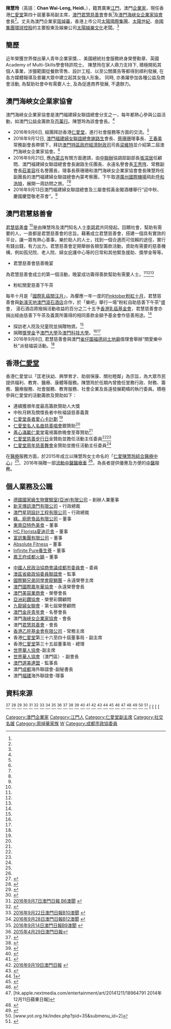 {{newsrelease|time=2016-11-09T12:16:16+00:00}}
{{Not|陳慧|陳慧嫻|陳慧珊|陳慧琳|陳慧敏|陳惠敏|陳慧儀|陳慧婷|陳慧心|陳慧坤}}
{{Infobox_officeholder
| name=陳慧玲<br>CHAN Wai-Leng, Heidi
| image = 
| image name =
| width = 
| nationality = {{CNMO}}
| 籍貫 = [[江門|江門]]
| Sex = 女
| language = [[粵語|粵語]]、[[普通話|普通話]]、[[英語|英語]]
| date of birth ={{birth_date_and_age|1980|11|1}}
| occupation = 企業家、 慈善家
| place of birth = {{MAC-1976}}
| spouse= {{marriage|[[周焯華|周焯華]]|2002}}
| 子女= 2女
| now = 香港[[仁愛堂|仁愛堂]]第四十屆董事局 - 副主席
| now2 = [[澳門君慧慈善會|澳門君慧慈善會]] - 會長
| now3 = [[澳門海峽女企業家協會|澳門海峽女企業家協會]] - 會長
}}
'''陳慧玲'''（英語：'''Chan Wai-Leng, Heidi'''，{{bd|1980年|11月1日}}），籍貫廣東[[江門|江門]]，澳門[[企業家|企業家]]，現任香港[[仁愛堂|仁愛堂]]第四十屆董事局副主席，[[澳門君慧慈善會|澳門君慧慈善會]]會長<ref name="r1" />及[[澳門海峽女企業家協會|澳門海峽女企業家協會]]會長<ref name="r2" />。丈夫為澳門企業家[[周焯華|周焯華]]，香港上市公司[[太陽國際集團|太陽國際集團]]、[[太陽世紀|太陽世紀]]、[[帝國集團環球控股|帝國集團環球控股]]的主要股東及娛樂公司[[太陽娛樂文化|太陽娛樂文化]]老闆。<ref name="r3" />

==簡歷==
近年榮獲世界傑出華人青年企業家獎、{{cn|法國北歐大學 (Sabi University) 榮譽商管博士}}、美國總統社會服務終身榮譽勳章、英國Academy of Multi-Skills學會特許院士。
陳慧玲在家人鼎力支持下, 積極開拓其個人事業，涉獵範圍從餐飲零售、設計工程、以至公關廣告等都得到順利發展, 在各方媒體報導及普羅大眾中建立起其女強人形象。
同時, 亦勇躍參加各種公益及商會活動, 為幫助社會中有需要人士, 及為促進商界發展, 不遺餘力。

== 澳門海峽女企業家協會==
澳門海峽女企業家協會是澳門福建婦女聯誼總會分支之一，每年都熱心參與公益活動，如澳門[[公益金|公益金]]籌款及[[百萬行|百萬行]]。陳慧玲為該會會長。<ref name="r4" />
*2016年9月6日, 組團拜訪香港[[仁愛堂|仁愛堂]]，進行社會服務等方面的交流。<ref name="r5" />
*2016年9月12日, [[澳門福建婦女聯誼總會|澳門福建婦女聯誼總會]][[謝路生|謝路生]]會長、[[蔡珊珊|蔡珊珊]]理事長、[[王春美|王春美]]常務副會長帶領下，拜訪[[澳門特區政府|澳門特區政府]][[經濟財政司|經濟財政司]]司長[[梁維特|梁維特]]並介紹第二屆澳門海峽女企業家協會。<ref name="r6" />
*2016年9月21日, 應[[內蒙古|內蒙古]]有關方面邀請，由[[中聯辦|中聯辦]]協調部副部長[[張深居|張深居]]任顧問、澳門福建婦女聯誼總會會長謝路生任團長、永遠名譽會長[[王秀哖|王秀哖]]、常務副會長[[莊美容|莊美容]]任名譽團長，理事長蔡珊珊和澳門海峽女企業家協會會長陳慧玲任副團長的澳門福建婦女聯誼總會內蒙考察團，下午取道[[廣州國際機場|廣州國際機場]]飛赴[[呼和浩特|呼和浩特]]，展開一周訪問之旅。<ref name="r7" /><ref name="r8" />
*2016年9月13日澳門福建婦女聯誼總會及三屬會假黃金閣酒樓舉行“迎中秋、慶國慶暨敬老茶會”。<ref name="r9" />

== 澳門君慧慈善會==
[[君慧慈善會|君慧慈善會]] <ref name="r17"/>是由陳慧玲及澳門知名人士[[李碧君|李碧君]]共同發起。回饋社會，幫助有需要的人，一直都是君慧慈善會的忠旨。藉著成立君慧慈善會，搭建一個具有實效的平台，讓一眾有熱心善事，樂於助人的人士，找到一個合適而可信賴的途徑，實行有錢出錢，有力出力。君慧慈善會定期舉辦各類型籌款活動，資助有需要的慈善機構，例如孤兒院、老人院、婦女庇護中心等的日常和其他緊急援助、獎學金等等。
*君慧慈善會慈善晚宴 
為君慧慈善會成立的第一個活動，晚宴成功籌得善款幫助有需要人士。<ref name="r10" /><ref name="r11" /><ref name="r13"/>
*粉紅關愛慈善下午茶 
每年十月是「[[國際乳癌關注月|國際乳癌關注月]]」，為響應一年一度的[[Pinktober|Pinktober]][[粉紅十月|粉紅十月]]，君慧慈善會與[[新濠天地|新濠天地]][[澳門滾石酒店|澳門滾石酒店]]合作，於「樂吧」舉行一場"粉紅自助慈善下午茶"盛會， 滾石酒店將撥捐活動收益的百分之二十五予[[香港乳癌基金會|香港乳癌基金會]]，君慧慈善會亦捐出經由慈善下午茶及義賣所籌得的相同善款金額予基金會作慈善用途。<ref name="r12"/>
*探訪老人院及兒童院並捐贈物資。<ref name="r13"/>
*捐贈[[獎學金|獎學金]]予[[澳門大學|澳門大學]]及[[澳門科技大學|澳門科技大學]]。<ref name="r14"/><ref name="r15"/>
*2016年9月8日, 君慧慈善會與澳門[[雀仔園|雀仔園]][[福德祠土地廟|福德祠土地廟]]值理會舉辦“關愛樂中秋”派發福袋活動。<ref name="r16"/>

==香港[[仁愛堂|仁愛堂]]==
香港仁愛堂以「匡老扶幼、興學育才、助弱保康、關社睦鄰」為宗旨，為大眾市民提供福利、教育、醫療、康體等服務。陳慧玲於任期內曾擔任堂務行政、財務、籌務、醫療服務、社會服務、教育服務、社會企業及長遠發展範疇的執行委員。積極參與仁愛堂的活動籌款及贊助如下：
*連續獲頒年度最高籌款贊助人大獎
*中秋月餅及關懷長者中秋福袋慈善義賣
*[[仁愛堂長者愛心卡計劃|仁愛堂長者愛心卡計劃]] <ref name="r18"/>
*[[仁愛堂名人名曲慈善唱會|仁愛堂名人名曲慈善唱會]]銀贊助<ref name="r19"/>
*[[善心滿載仁愛堂|善心滿載仁愛堂]]電視籌款晚會至尊贊助<ref name="r20"/>
*[[仁愛堂慈善步行日|仁愛堂慈善步行日]]金贊助並擔任活動主任委員<ref name="r21"/><ref name="r22"/>
*[[仁愛堂周年慈善舞會|仁愛堂周年慈善舞會]]金贊助並擔任活動主任委員<ref name="r23"/>

在[[醫療|醫療]]服務方面，於2015年成立以陳慧玲女士命名的「[[仁愛陳慧玲綜合醫療中心|仁愛陳慧玲綜合醫療中心]]」<ref name="r24"/>、2016年捐贈一部[[流動中醫醫療車|流動中醫醫療車]] <ref name="r25"/>，為長者提供優惠及方便的[[中醫|中醫]]服務。

==個人業務及公職==

*[[德國國家級生物實驗室(亞洲)有限公司|德國國家級生物實驗室(亞洲)有限公司]] – 創辦人兼董事
*[[新天傳訊澳門有限公司|新天傳訊澳門有限公司]] – 行政總裁
*[[澳門星玥設計工程有限公司|澳門星玥設計工程有限公司]] – 行政總裁
*[[綠。廚房食品有限公司|綠。廚房食品有限公司]] – 董事
*[[東南亞特色美食|東南亞特色美食]] – 董事
*[[HC_Florista夏迪花舍|HC Florista夏迪花舍]] – 董事
*[[富訊集團有限公司|富訊集團有限公司]] – 董事
*[[Absolute_Fitness|Absolute Fitness]] – 董事
*[[Infinite_Pure養生薈|Infinite Pure養生薈]] – 董事
*[[鳳王府成都火鍋|鳳王府成都火鍋]] – 董事

*[[中國人民政治協商會議成都市委員會|中國人民政治協商會議成都市委員會]] – 委員
*[[澳區省級政協委員聯誼會|澳區省級政協委員聯誼會]] – 監事
*[[國際獅兄弟同學會龍獅團|國際獅兄弟同學會龍獅團]] – 永遠榮譽主席
*[[澳門國際嘉年華協會|澳門國際嘉年華協會]] - 永遠榮譽會長
*[[澳門美容業商會|澳門美容業商會]] - 榮譽會長
*[[亞洲彩鑽協會|亞洲彩鑽協會]] - 榮譽彩鑽顧問
*[[九龍婦女聯會|九龍婦女聯會]] - 第七屆榮譽顧問
*[[澳門金井青年會|澳門金井青年會]] - 名譽會長
*澳門[[海峽女企業家協會|海峽女企業家協會]] - 會長
*澳門[[君慧慈善會|君慧慈善會]] - 會長
*[[香港乙肝基金會有限公司|香港乙肝基金會有限公司]] - 常務主席
*香港[[仁愛堂|仁愛堂]]第三十六至四十屆董事局 - 副主席
*香港[[仁愛堂|仁愛堂]]第三十五屆董事局 - 總理
*[[世界華人協會|世界華人協會]]-副主席 
*[[世界華人協會|世界華人協會]]（澳門區）- 副會長
*[[澳門選美連盟|澳門選美連盟]] - 監事長
*澳門[[成都|成都]]海外聯誼會-副秘書長
*澳門[[福建|福建]]海外聯誼會-理事

==資料來源==
{{citation style|time=2018-05-03}}
<div class="references-small">
<references>
<ref name="r1">{{cite web|url=https://www.io.gov.mo/cn/entities/priv/rec/6946|title=君慧慈善會|website=www.io.gov.mo}}</ref>
<ref name="r2">{{cite web|url=https://www.io.gov.mo/cn/entities/priv/rec/5327|title=澳門海峽女企業家協會|website=www.io.gov.mo}}</ref>
<ref name="r3">{{cite web|url=http://hk.apple.nextmedia.com/entertainment/art/20140116/18594074|title=網羅紅星做娛樂霸主 Paco重金挖林峯|website=Apple Daily 蘋果日報}}</ref>
<ref name="r4">{{cite web|url=http://www.fwa.org.mo/abouts/Entrepreneurs.html|title=澳門海峽女企業家協會|first=Clickr Information Techology co|last=Ltd|website=澳門福建婦女聯誼會}}</ref>
<ref name="r5">[http://www.macaodaily.com/html/2016-09/07/content_1119646.htm 2016年9月7日澳門日報 B6澳聞] {{webarchive|url=https://web.archive.org/web/20160913061417/http://www.macaodaily.com/html/2016-09/07/content_1119646.htm |date=2016年9月13日 }}</ref>
<ref name="r6">{{cite web|url=https://www.cyberctm.com/zh_TW/news/detail/1487699|title=澳福建婦聯總會一行訪梁維特 介紹澳海峽女企協換屆 - 華僑報|website=今日時事 - CyberCTM澳門No.1人氣社區}}</ref>
<ref name="r7">[http://www.macaodaily.com/html/2016-09/22/content_1123295.htm 2016年9月22日澳門日報B10澳聞] {{webarchive|url=https://web.archive.org/web/20160926064247/http://www.macaodaily.com/html/2016-09/22/content_1123295.htm |date=2016年9月26日 }} </ref>
<ref name="r8">[http://www.macaodaily.com/html/2016-09/28/content_1124564.htm 2016年9月28日澳門日報B12澳聞] {{webarchive|url=https://web.archive.org/web/20161003130939/http://www.macaodaily.com/html/2016-09/28/content_1124564.htm |date=2016年10月3日 }} </ref>
<ref name="r9">[http://www.macaodaily.com/html/2016-09/14/content_1121441.htm 2016年9月14日澳門日報B9澳聞] {{webarchive|url=https://web.archive.org/web/20160918064536/http://www.macaodaily.com/html/2016-09/14/content_1121441.htm |date=2016年9月18日 }} </ref>
<ref name="r10">[http://www.macaodaily.com/html/2015-04/29/content_993830.htm 2015年4月29日澳門日報]{{dead link|date=2018年5月 |bot=InternetArchiveBot |fix-attempted=yes }} </ref>
<ref name="r11">{{cite web|url=https://www.cyberctm.com/zh_TW/news/detail/680583|title=籌款捐助有需要人士 君慧慈善會舉行慈善晚宴 - 華僑報|website=今日時事 - CyberCTM澳門No.1人氣社區}}</ref>
<ref name="r12">{{cite web|url=https://www.cyberctm.com/zh_TW/news/detail/985261|title=新濠天地「粉紅十月」下午茶 善款捐港乳癌基金會 - 華僑報|website=今日時事 - CyberCTM澳門No.1人氣社區}}</ref>
<ref name="r13">{{cite web|url=http://hk.apple.nextmedia.com/enews/realtime/20150426/53676504|title=【短片】闔家出動出錢出力洗米華臉貼臉撐巨肚正印|website=Apple Daily 蘋果日報}}</ref>
<ref name="r14">{{cite web|url=https://srs.sao.um.edu.mo/|title=About SRS|first=sharonkuok Kuok Un|last=Pui|publisher=}}</ref>
<ref name="r15">{{cite web|url=http://www.must.edu.mo/student-affairs-office-tw/student-services/scholarships/company|title=澳門科技大學學生事務處|publisher=}}</ref>
<ref name="r16">[http://www.macaodaily.com/html/2016-09/19/content_1122452.htm 2016年9月19日澳門日報] {{webarchive|url=https://web.archive.org/web/20160923164459/http://www.macaodaily.com/html/2016-09/19/content_1122452.htm |date=2016年9月23日 }}</ref>
<ref name="r17">{{cite web|url=https://www.io.gov.mo/cn/entities/priv/rec/6946|title=君慧慈善會|website=www.io.gov.mo}}</ref>
<ref name="r18">[http://loveelderly.yot.org.hk/仁愛堂長者愛心卡計劃]{{dead link|date=2018年5月 |bot=InternetArchiveBot |fix-attempted=yes }}</ref>
<ref name="r19">{{cite web|url=http://www.mingpaocanada.com/TOR/htm/NEWS/20150912/HK-mbb1_r.htm|title=麥明詩：很忙沒時間幫手 支持大狀男友選區議員|first=Ming|last=Pao|website=www.mingpaocanada.com}}</ref>
<ref name="r20">{{cite web|url=http://www.singpao.com.hk//index.php?fi=news4&id=3354|title=成報新聞(林欣彤祝福曾經相愛過男生)|website=成報}}</ref>
<ref name="r21">[hk.apple.nextmedia.com/entertainment/art/20141211/18964791 2014年12月11日蘋果日報]</ref>
<ref name="r22">{{cite web|url=http://www.yot.org.hk/index.php?pid=84&submenu_id=5&igo=info&edid=118|title=仁愛堂最新動向|publisher=}}</ref>
<ref name="r23">{{cite web|url=http://hk.apple.nextmedia.com/enews/realtime/20160107/54621372|title=【短片】【抄心經‧睇佛學書】指洗米嫂心情OK鄺美雲：佢日日都有誦經|website=Apple Daily 蘋果日報}}</ref>
<ref name="r24">[www.yot.org.hk/index.php?pid=35&submenu_id=2]</ref>
<ref name="r25">{{cite web|url=http://paper.wenweipo.com/2016/04/16/AY1604160005.htm|title=仁愛堂新屆董事局就職 - 香港文匯報|website=paper.wenweipo.com}}</ref>
<ref name="r26">[
<ref name="r27">[
<ref name="r28">[
<ref name="r29">[
</references>
</div>

[[Category:澳門企業家|Category:澳門企業家]]
[[Category:江門人|Category:江門人]]
[[Category:仁愛堂副主席|Category:仁愛堂副主席]]
[[Category:社交名媛|Category:社交名媛]]
[[Category:周焯華家族|Category:周焯華家族]]
[[Category:陳姓|W]]
[[Category:成都市政協委員|Category:成都市政協委員]]